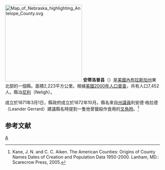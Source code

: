 {{noteTA
|T=zh-hans:安蒂洛普县;zh-hk:安蒂洛普縣;zh-tw:安蒂洛普郡;
|1=zh-hans:县;zh-hk:縣;zh-tw:郡;
}}

[[File:Map_of_Nebraska_highlighting_Antelope_County.svg|250px]]
'''安蒂洛普县'''（{{lang-en|Antelope County}}）是[[美國|美國]][[內布拉斯加州|內布拉斯加州]]東北部的一個縣。面積2,223平方公里。根據[[美國2000年人口普查|美國2000年人口普查]]，共有人口7,452人。縣治[[尼利|尼利]]（Neligh）。

成立於1871年3月1日，縣政府成立於1872年10月。縣名來自[[內布拉斯加州州議會|州議員]]利安德·格拉德 （Leander Gerrard）建議縣名時提到一隻他曾獵殺作食用的[[叉角羚|叉角羚]]。<ref>Kane, J. N. and C. C. Aiken. The American Counties: Origins of County Names Dates of Creation and Population Data 1950-2000. Lanham, MD.: Scarecrow Press, 2005.</ref>

==参考文献==
<div class="references-small">
<references />
</div>

{{內布拉斯加州}}

[[Category:內布拉斯加州行政區劃|A]]